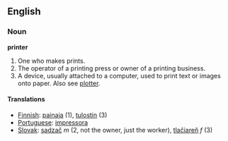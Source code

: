 ==English==
===Noun===
'''printer'''

# One who makes prints.
# The operator of a printing press or owner of a printing business.
# A device, usually attached to a computer, used to print text or images onto paper. Also see [[plotter]].

====Translations====

*[[Finnish]]: [[painaja]] (1), [[tulostin]] (3)
*[[Portuguese]]: [[impressora]]
*[[Slovak]]: [[sadzač]] ''m'' (2, not the owner, just the worker), [[tlačiareň]] ''f'' (3)